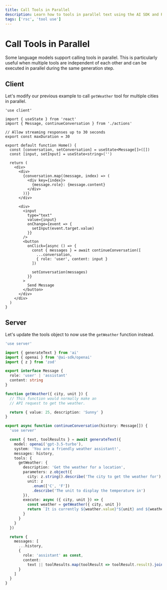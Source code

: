```yaml
---
title: Call Tools in Parallel
description: Learn how to tools in parallel text using the AI SDK and React Server Components.
tags: ['rsc', 'tool use']
---
```


# Call Tools in Parallel

Some language models support calling tools in parallel. This is particularly useful when multiple tools are independent of each other and can be executed in parallel during the same generation step.

<Browser>
  <ChatGeneration
    history={[
      { role: 'User', content: 'How is it going?' },
      { role: 'Assistant', content: 'All good, how may I help you?' }
    ]}
    inputMessage={{
      role: 'User',
      content: 'What is the weather in Paris and New York?'
    }}
    outputMessage={{
      role: 'Assistant',
      content:
        'The weather is 24°C in New York and 25°C in Paris. It is sunny in both cities.'
    }}
  />
</Browser>

## Client

Let's modify our previous example to call `getWeather` tool for multiple cities in parallel.

```tsx filename='app/page.tsx'
'use client'

import { useState } from 'react'
import { Message, continueConversation } from './actions'

// Allow streaming responses up to 30 seconds
export const maxDuration = 30

export default function Home() {
  const [conversation, setConversation] = useState<Message[]>([])
  const [input, setInput] = useState<string>('')

  return (
    <div>
      <div>
        {conversation.map((message, index) => (
          <div key={index}>
            {message.role}: {message.content}
          </div>
        ))}
      </div>

      <div>
        <input
          type="text"
          value={input}
          onChange={event => {
            setInput(event.target.value)
          }}
        />
        <button
          onClick={async () => {
            const { messages } = await continueConversation([
              ...conversation,
              { role: 'user', content: input }
            ])

            setConversation(messages)
          }}
        >
          Send Message
        </button>
      </div>
    </div>
  )
}
```

## Server

Let's update the tools object to now use the `getWeather` function instead.

```ts filename='app/actions.ts'
'use server'

import { generateText } from 'ai'
import { openai } from '@ai-sdk/openai'
import { z } from 'zod'

export interface Message {
  role: 'user' | 'assistant'
  content: string
}

function getWeather({ city, unit }) {
  // This function would normally make an
  // API request to get the weather.

  return { value: 25, description: 'Sunny' }
}

export async function continueConversation(history: Message[]) {
  'use server'

  const { text, toolResults } = await generateText({
    model: openai('gpt-3.5-turbo'),
    system: 'You are a friendly weather assistant!',
    messages: history,
    tools: {
      getWeather: {
        description: 'Get the weather for a location',
        parameters: z.object({
          city: z.string().describe('The city to get the weather for'),
          unit: z
            .enum(['C', 'F'])
            .describe('The unit to display the temperature in')
        }),
        execute: async ({ city, unit }) => {
          const weather = getWeather({ city, unit })
          return `It is currently ${weather.value}°${unit} and ${weather.description} in ${city}!`
        }
      }
    }
  })

  return {
    messages: [
      ...history,
      {
        role: 'assistant' as const,
        content:
          text || toolResults.map(toolResult => toolResult.result).join('\n')
      }
    ]
  }
}
```
